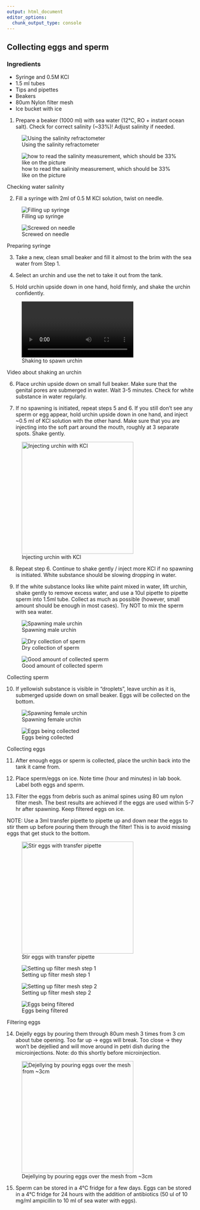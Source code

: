 ```yaml
---
output: html_document
editor_options: 
  chunk_output_type: console
---
```


## Collecting eggs and sperm {.unnumbered}

::: {.callout-tip icon="false" collapse="true" appearance="minimal"}
### Ingredients

-   Syringe and 0.5M KCl
-   1.5 ml tubes
-   Tips and pipettes
-   Beakers
-   80um Nylon filter mesh
-   Ice bucket with ice
:::

1.  Prepare a beaker (1000 ml) with sea water (12°C, RO + instant ocean salt). Check for correct salinity (\~33%)! Adjust salinity if needed.

::: {#fig-salinity layout="[40,40]"}
![Using the salinity refractometer](micro_photos/included/salinity_check.jpg){#fig-salinity-filling}

![how to read the salinity measurement, which should be 33% like on the picture](micro_photos/included/33_salinity.jpg){#fig-salinity-checking}

Checking water salinity
:::

2.  Fill a syringe with 2ml of 0.5 M KCl solution, twist on needle.

::: {#fig-kcl layout="[40,40]"}
![Filling up syringe](micro_photos/included/filling_syringe.jpg){#fig-filling-syringe}

![Screwed on needle](micro_photos/included/screw_on_needle_KCl.jpg){#fig-srew-needle}

Preparing syringe
:::

3.  Take a new, clean small beaker and fill it almost to the brim with the sea water from Step 1.

4.  Select an urchin and use the net to take it out from the tank.

5.  Hold urchin upside down in one hand, hold firmly, and shake the urchin confidently.

::: {#fig-sperm layout="[10]"}
![Shaking to spawn urchin](micro_photos/included/shaking_for_spawning.mp4){width="300"}

Video about shaking an urchin
:::

6.  Place urchin upside down on small full beaker. Make sure that the genital pores are submerged in water. Wait 3-5 minutes. Check for white substance in water regularly.

7.  If no spawning is initiated, repeat steps 5 and 6. If you still don't see any sperm or egg appear, hold urchin upside down in one hand, and inject \~0.5 ml of KCl solution with the other hand. Make sure that you are injecting into the soft part around the mouth, roughly at 3 separate spots. Shake gently.

![Injecting urchin with KCl](micro_photos/included/kcl_injection.jpg){width="300"}

8.  Repeat step 6. Continue to shake gently / inject more KCl if no spawning is initiated. White substance should be slowing dropping in water.

9.  If the white substance looks like white paint mixed in water, lift urchin, shake gently to remove excess water, and use a 10ul pipette to pipette sperm into 1.5ml tube. Collect as much as possible (however, small amount should be enough in most cases). Try NOT to mix the sperm with sea water.

::: {layout="[40,40,40]"}
![Spawning male urchin](micro_photos/included/male_spawning.jpg){#fig-male1}

![Dry collection of sperm](micro_photos/included/sperm_dry_collection.jpg){#fig-male2}

![Good amount of collected sperm](micro_photos/included/collected_sperm.jpg){#fig-male3}

Collecting sperm
:::

10. If yellowish substance is visible in “droplets”, leave urchin as it is, submerged upside down on small beaker. Eggs will be collected on the bottom.

::: {#fig-eggs layout="[40,40]"}
![Spawning female urchin](micro_photos/included/female_spawining.jpg){#fig-female1}

![Eggs being collected](micro_photos/included/female_spawining2.jpg){#fig-female2}

Collecting eggs
:::

11. After enough eggs or sperm is collected, place the urchin back into the tank it came from.

12. Place sperm/eggs on ice. Note time (hour and minutes) in lab book. Label both eggs and sperm.

13. Filter the eggs from debris such as animal spines using 80 um nylon filter mesh. The best results are achieved if the eggs are used within 5-7 hr after spawning. Keep filtered eggs on ice.

NOTE: Use a 3ml transfer pipette to pipette up and down near the eggs to stir them up before pouring them through the filter! This is to avoid missing eggs that get stuck to the bottom.

![Stir eggs with transfer pipette](micro_photos/included/stir_eggs.jpg){width="300"}

::: {#fig-filtering layout="[40,40,40]"}
![Setting up filter mesh step 1](micro_photos/included/filter_on_tube.jpg){#fig-filtering1}

![Setting up filter mesh step 2](micro_photos/included/filter_on_tube2.jpg){#fig-filtering2}

![Eggs being filtered](micro_photos/included/filter_eggs.jpg){#fig-filtering3}

Filtering eggs
:::

14. Dejelly eggs by pouring them through 80um mesh 3 times from 3 cm about tube opening. Too far up -\> eggs will break. Too close -\> they won’t be dejellied and will move around in petri dish during the microinjections. Note: do this shortly before microinjection.

![Dejellying by pouring eggs over the mesh from \~3cm](micro_photos/included/dejellying.jpg){width="300"}

15. Sperm can be stored in a 4°C fridge for a few days. Eggs can be stored in a 4°C fridge for 24 hours with the addition of antibiotics (50 ul of 10 mg/ml ampicillin to 10 ml of sea water with eggs).
